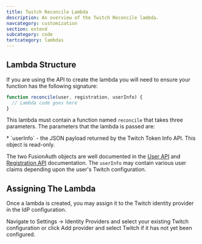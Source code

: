 ```yaml
---
title: Twitch Reconcile Lambda
description: An overview of the Twitch Reconcile lambda.
navcategory: customization
section: extend
subcategory: code
tertcategory: lambdas
---
```


<ReconcileLambdaIntro identity_provider_name="Twitch" prefix="a" />

## Lambda Structure

If you are using the API to create the lambda you will need to ensure your function has the following signature:

```javascript
function reconcile(user, registration, userInfo) {
  // Lambda code goes here
}
```

This lambda must contain a function named `reconcile` that takes three parameters. The parameters that the lambda is passed are:

<ReconcileLambdaUserRegistrationParameters />
* `userInfo` - the JSON payload returned by the Twitch Token Info API. This object is read-only.

The two FusionAuth objects are well documented in the [User API](/docs/apis/users) and [Registration API](/docs/apis/registrations) documentation. The `userInfo` may contain various user claims depending upon the user's Twitch configuration.

## Assigning The Lambda

Once a lambda is created, you may assign it to the Twitch identity provider in the IdP configuration.

Navigate to <Breadcrumb>Settings -> Identity Providers</Breadcrumb> and select your existing Twitch configuration or click <InlineUIElement>Add provider</InlineUIElement> and select Twitch if it has not yet been configured.

